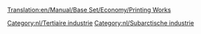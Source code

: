 [[Translation:en/Manual/Base Set/Economy/Printing Works]]

{{nl/Industrieën|image=Printworks.png
|name=Drukkerij
|climates=[[nl/Manual/Klimaat#Subarctisch|Subarctisch]].
|accepts=[[nl/Manual/Base Set/Economy/Papier|Papier]]
|produces=[[nl/Manual/Base Set/Economy/Goederen|Goederen]]
|notes=Niet aanwezig in andere [[nl/Manual/Klimaat|klimaten]].
}}

{{nl/Navbox Industrieën}}
[[Category:nl/Tertiaire industrie]]
[[Category:nl/Subarctische industrie]]